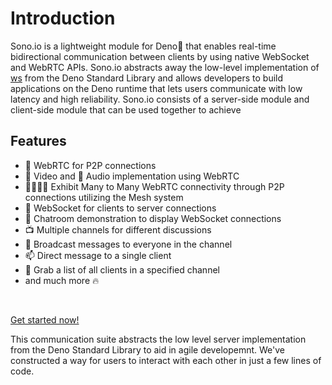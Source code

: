 # Introduction

Sono.io is a lightweight module for Deno🦖 that enables real-time bidirectional communication between clients by using native WebSocket and WebRTC APIs. 
Sono.io abstracts away the low-level implementation of [ws](https://deno.land/std@0.95.0/ws) from the Deno Standard Library and allows developers to build applications on the Deno runtime that lets users communicate with low latency and high reliability.
Sono.io consists of a server-side module and client-side module that can be used together to achieve 
## Features

- 🤝 WebRTC for P2P connections
- 📸 Video and 🎤 Audio implementation using WebRTC
- 👨‍👩‍👧‍👦 Exhibit Many to Many WebRTC connectivity through P2P connections utilizing the Mesh system
- 🔌 WebSocket for clients to server connections
- 💬 Chatroom demonstration to display WebSocket connections
- 📺 Multiple channels for different discussions
- 📣 Broadcast messages to everyone in the channel
- 📫 Direct message to a single client
- 📝 Grab a list of all clients in a specified channel
- and much more 🔥

<br />

[Get started now!](/getting-started)

This communication suite abstracts the low level server implementation from the Deno Standard Library to aid in agile developemnt.
We've constructed a way for users to interact with each other in just a few lines of code.
